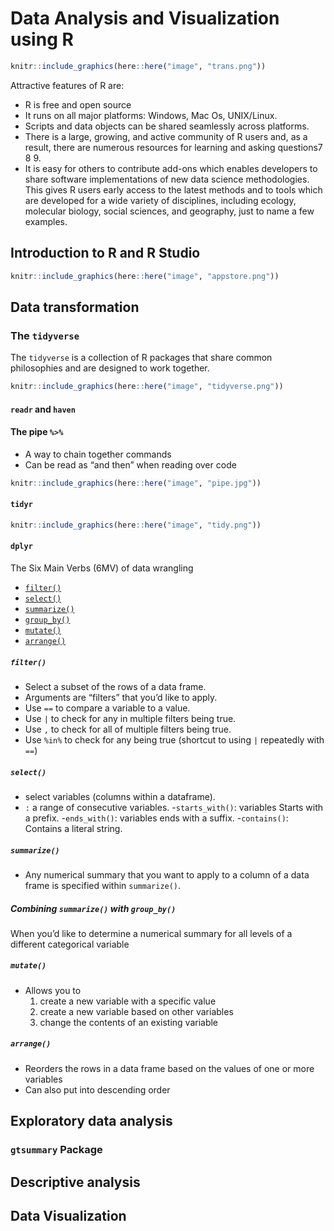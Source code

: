 # Data Analysis and Visualization using R 



```r
knitr::include_graphics(here::here("image", "trans.png"))
```


Attractive features of R are:

 * R is free and open source
 * It runs on all major platforms: Windows, Mac Os, UNIX/Linux.
 * Scripts and data objects can be shared seamlessly across platforms.
 * There is a large, growing, and active community of R users and, as a result, there are numerous resources for learning and asking questions7 8 9.
  * It is easy for others to contribute add-ons which enables developers to share software implementations of new data science methodologies. This gives R users early access to the latest methods and to tools which are developed for a wide variety of disciplines, including ecology, molecular biology, social sciences, and geography, just to name a few examples.

## Introduction to R and R Studio


```r
knitr::include_graphics(here::here("image", "appstore.png"))
```

## Data transformation





### The `tidyverse`

The `tidyverse` is a collection of R packages that share common philosophies and are designed to work together. 



```r
knitr::include_graphics(here::here("image", "tidyverse.png"))
```



#### `readr` and `haven`



#### The pipe `%>%`

- A way to chain together commands
- Can be read as "and then" when reading over code


```r
knitr::include_graphics(here::here("image", "pipe.jpg"))
```





#### `tidyr`


```r
knitr::include_graphics(here::here("image", "tidy.png"))
```



#### `dplyr`

The Six Main Verbs (6MV) of data wrangling

- [`filter()`](#filter) 
- [`select()`](#select)
- [`summarize()`](#summarize)
- [`group_by()`](#groupby)
- [`mutate()`](#mutate) 
- [`arrange()`](#arrange)

##### `filter()`

- Select a subset of the rows of a data frame. 
- Arguments are "filters" that you'd like to apply.
- Use `==` to compare a variable to a value.
- Use `|` to check for any in multiple filters being true.
- Use `,` to check for all of multiple filters being true.
- Use `%in%` to check for any being true (shortcut to using `|` repeatedly with `==`)

##### `select()`

 - select variables (columns within a dataframe).
 - `:` a range of consecutive variables.
 -`starts_with()`: variables Starts with a prefix.
 -`ends_with()`: variables ends with a suffix.
 -`contains()`: Contains a literal string.

##### `summarize()`

- Any numerical summary that you want to apply to a column of a data frame is specified within `summarize()`.

##### Combining `summarize()` with `group_by()`

When you'd like to determine a numerical summary for all
levels of a different categorical variable

##### `mutate()`

- Allows you to 
    1. create a new variable with a specific value 
    2. create a new variable based on other variables
    3. change the contents of an existing variable

##### `arrange()`

- Reorders the rows in a data frame based on the values of one or more variables
- Can also put into descending order


## Exploratory data analysis 

### `gtsummary` Package

## Descriptive analysis 


## Data Visualization 
